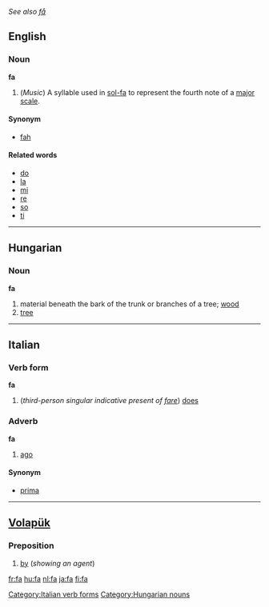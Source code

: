 ''See also [[få]]''
==English==
===Noun===
'''fa'''

#(''Music'') A syllable used in [[sol-fa]] to represent the fourth note of a [[major scale]].

====Synonym====
*[[fah]]

====Related words====
*[[do]]
*[[la]]
*[[mi]]
*[[re]]
*[[so]]
*[[ti]]

----

==Hungarian== 
===Noun=== 
'''fa'''
#material beneath the bark of the trunk or branches of a tree; [[wood]]
#[[tree]]

----

==Italian==
===Verb form===
'''fa'''

# (''third-person singular indicative present of [[fare]]'') [[does]]
[[Category:Italian verb forms]]
===Adverb===
'''fa'''

#[[ago]]

====Synonym====
*[[prima]]

----



==[[Volapük]]== 
===Preposition=== 

#[[by]] (''showing an agent'')

[[Category:Hungarian nouns]]

[[fr:fa]]
[[hu:fa]]
[[nl:fa]]
[[ja:fa]]
[[fi:fa]]